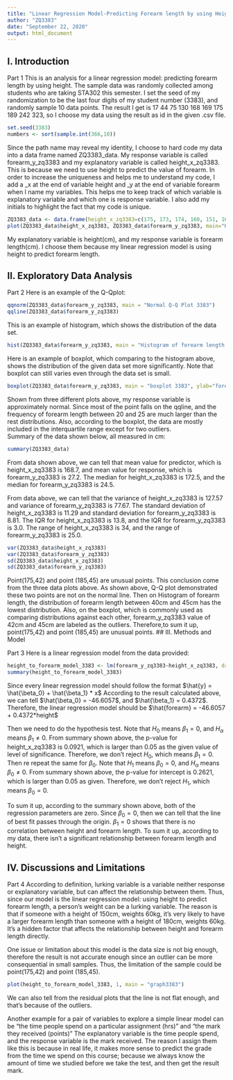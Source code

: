 ```yaml
---
title: "Linear Regression Model-Predicting Forearm length by using Height"
author: "ZQ3383"
date: "September 22, 2020"
output: html_document
---
```


## I. Introduction 
Part 1 
This is an analysis for a linear regression model: predicting forearm length by using height. The sample data was randomly collected among students who are taking STA302 this semester. I set the seed of my randomization to be the last four digits of my student number (3383), and randomly sample 10 data points. The result I get is 17 44 75 130 168 169 175 189 242 323, so I choose my data using the result as id in the given .csv file. 
```r
set.seed(3383)
numbers <- sort(sample.int(366,10))
```
Since the path name may reveal my identity, I choose to hard code my data into a data frame named ZQ3383_data. My response variable is called forearm_y_zq3383 and my explanatory variable is called height_x_zq3383. This is because we need to use height to predict the value of forearm. In order to increase the uniqueness and helps me to understand my code, I add a _x at the end of variable height and _y at the end of variable forearm when I name my variables. This helps me to keep track of which variable is explanatory variable and which one is response variable. I also add my initials to highlight the fact that my code is unique.  
```r
ZQ3383_data <- data.frame(height_x_zq3383=c(175, 173, 174, 160, 151, 164, 153, 172, 180, 185), forearm_y_zq3383=c(42, 24, 25, 21.5, 22, 20, 25, 25, 22, 45))
plot(ZQ3383_data$height_x_zq3383, ZQ3383_data$forearm_y_zq3383, main="Height vs Forearm length Scatterplot3383", xlab="height(cm)", ylab="forearm(cm)", pch=20)
```

My explanatory variable is height(cm), and my response variable is forearm length(cm). I choose them because my linear regression model is using height to predict forearm length. 

## II. Exploratory Data Analysis

Part 2
Here is an example of the Q-Qplot:
```r
qqnorm(ZQ3383_data$forearm_y_zq3383, main = "Normal Q-Q Plot 3383")
qqline(ZQ3383_data$forearm_y_zq3383)
```

This is an example of histogram, which shows the distribution of the data set.
```r
hist(ZQ3383_data$forearm_y_zq3383, main = "Histogram of forearm length 3383", xlab = "forearm (cm)")
```

Here is an example of boxplot, which comparing to the histogram above, shows the distribution of the given data set more significantly. Note that boxplot can still varies even through the data set is small. 
```r
boxplot(ZQ3383_data$forearm_y_zq3383, main = "boxplot 3383", ylab="forearm(cm)")
```

Shown from three different plots above, my response variable is approximately normal. Since most of the point falls on the qqline, and the frequency of forearm length between 20 and 25 are much larger than the rest distributions. Also, according to the boxplot, the data are mostly included in the interquartile range except for two outliers.   
Summary of the data shown below, all measured in cm:
```r
summary(ZQ3383_data)
```

From data shown above, we can tell that mean value for predictor, which is height_x_zq3383 is 168.7, and mean value for response, which is forearm_y_zq3383 is 27.2. The median for height_x_zq3383 is 172.5, and the median for forearm_y_zq3383 is 24.5.

From data above, we can tell that the variance of height_x_zq3383 is 127.57 and variance of forearm_y_zq3383 is 77.67. The standard deviation of height_x_zq3383 is 11.29 and standard deviation for forearm_y_zq3383 is 8.81. The IQR for height_x_zq3383 is 13.8, and the IQR for forearm_y_zq3383 is 3.0. The range of height_x_zq3383 is 34, and the range of forearm_y_zq3383 is 25.0.
```r
var(ZQ3383_data$height_x_zq3383)
var(ZQ3383_data$forearm_y_zq3383)
sd(ZQ3383_data$height_x_zq3383)
sd(ZQ3383_data$forearm_y_zq3383)
```

Point(175,42) and point (185,45) are unusual points. This conclusion come from the three data plots above. As shown above, Q-Q plot demonstrated these two points are not on the normal line. Then on Histogram of forearm length, the distribution of forearm length between 40cm and 45cm has the lowest distribution. Also, on the boxplot, which is commonly used as comparing distributions against each other, forearm_y_zq3383 value of 42cm and 45cm are labeled as the outliers. Therefore,to sum it up, point(175,42) and point (185,45) are unusual points.
## III. Methods and Model

Part 3 
Here is a linear regression model from the data provided:
```r
height_to_forearm_model_3383 <- lm(forearm_y_zq3383~height_x_zq3383, data = ZQ3383_data)
summary(height_to_forearm_model_3383)
```
Since every linear regression model should follow the format $\hat{y} = \hat{\beta_0} + \hat{\beta_1} * x$ 
According to the result calculated above, we can tell $\hat{\beta_0} = -46.6057$, and $\hat{\beta_1} = 0.4372$. Therefore, the linear regression model should be $\hat{forearm} = -46.6057 + 0.4372*height$

Then we need to do the hypothesis test. Note that ${H_0}$ means ${\beta_1} = 0$, and ${H_\alpha}$ means ${\beta_1} \neq 0$. From summary shown above, the p-value for height_x_zq3383 is 0.0921, which is larger than 0.05 as the given value of level of significance. Therefore, we don't reject ${H_0}$, which means ${\beta_1} = 0$. 
Then re repeat the same for ${\beta_0}$. Note that ${H_1}$ means ${\beta_0} = 0$, and ${H_\alpha}$ means ${\beta_0} \neq 0$. From summary shown above, the p-value for intercept is 0.2621, which is larger than 0.05 as given. Therefore, we don't reject ${H_1}$, which means ${\beta_0} = 0$. 

To sum it up, according to the summary shown above, both of the regression parameters are zero. 
Since ${\beta_0} = 0$, then we can tell that the line of best fit passes through the origin. ${\beta_1} = 0$ shows that there is no correlation between height and forearm length. To sum it up, according to my data, there isn't a significant relationship between forearm length and height.

## IV. Discussions and Limitations

Part 4 
According to definition, lurking variable is a variable neither response or explanatory variable, but can affect the relationship between them. Thus, since our model is the linear regression model: using height to predict forearm length, a person's weight can be a lurking variable. The reason is that if someone with a height of 150cm, weights 60kg, it's very likely to have a larger forearm length than someone with a height of 180cm, weights 60kg. It's a hidden factor that affects the relationship between height and forearm length directly. 

One issue or limitation about this model is the data size is not big enough, therefore the result is not accurate enough since an outlier can be more consequential in small samples. Thus, the limitation of the sample could be point(175,42) and point (185,45).

```r
plot(height_to_forearm_model_3383, 1, main = "graph3383")
```

We can also tell from the residual plots that the line is not flat enough, and that's because of the outliers. 

Another example for a pair of variables to explore a simple linear model can be "the time people spend on a particular assignment (hrs)" and "the mark they received (points)" The explanatory variable is the time people spend, and the response variable is the mark received. The reason I assign them like this is because in real life, it makes more sense to predict the grade from the time we spend on this course; because we always know the amount of time we studied before we take the test, and then get the result mark.





